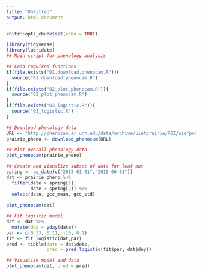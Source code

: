 ```yaml
---
title: "Untitled"
output: html_document
---
```


```r
knitr::opts_chunk$set(echo = TRUE)
```

```r
library(tidyverse)
library(lubridate)
## Main script for phenology analysis

## Load required functions
if(file.exists("01.download.phenocam.R")){
  source("01.download.phenocam.R")
}
if(file.exists("02_plot_phenocam.R")){
  source("02_plot_phenocam.R")
}
if(file.exists("03_logistic.R")){
  source("03_logistic.R")
}          

## Download phenology data
URL <- "http://phenocam.sr.unh.edu/data/archive/uiefprairie/ROI/uiefprairie_GR_1000_1day.csv"
prairie_pheno <- download_phenocam(URL)

## Plot overall phenology data
plot_phenocam(prairie_pheno)

## Create and visualize subset of data for leaf out
spring <- as_date(c("2015-01-01","2015-06-01"))
dat <- prairie_pheno %>% 
  filter(date > spring[1], 
         date < spring[2]) %>% 
  select(date, gcc_mean, gcc_std)
  
plot_phenocam(dat)

## Fit logistic model
dat <- dat %>% 
  mutate(doy = yday(date))
par <- c(0.33, 0.11, -10, 0.1)
fit <- fit_logistic(dat,par)
pred <- tibble(date = dat$date,
               pred = pred_logistic(fit$par, dat$doy))

## Visualize model and data
plot_phenocam(dat, pred = pred)
```
